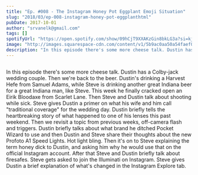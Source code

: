 ```yaml
---
title: "Ep. #008 - The Instagram Honey Pot Eggplant Emoji Situation"
slug: "2018/03/ep-008-instagram-honey-pot-eggplanthtml"
pubDate: 2017-10-01
author: "srvanelk@gmail.com"
tags: []
spotifyUrl: "https://open.spotify.com/show/09hCjT9XXAKzGin8bkLG3a?si=kjRZvQ1JTb6Ov3HVzSSlWA"
image: "http://images.squarespace-cdn.com/content/v1/5b9ac0aa50a54faef024c950/1547782339339-BKTE1L3I6WEYEFPYI7UW/image-asset.jpeg/img.jpg/weddingphotohangover/embed/episodes/Ep--008---The-Instagram-Honey-Pot-Eggplant-Emoji-Situation-e1riht"
description: "In this episode there's some more cheese talk. Dustin has a Colby-jack wedding couple. Then we're back to the beer. Dustin's drinking a Harvest Hefe from Samuel Adams, while Steve is drinking another great Indiana beer for a great Indiana man, like Steve. This week he finally cracked open an Eirik Bloodaxe from Scarlet Lane. Then Steve and Dustin talk about shooting while sick. Steve gives Dustin a primer on what his wife and him call 'traditional coverage' for the wedding day. Dustin briefly tells the heartbreaking story of what happened to one of his lenses this past weekend. Then we revisit a topic from previous weeks, off-camera flash and triggers. Dustin briefly talks about what brand he ditched Pocket Wizard to use and then Dustin and Steve share their thoughts about the new Profoto A1 Speed Lights. Hot light bling. Then it's on to Steve explaining the term honey dick to Dustin, and asking him why he would use that on the official Instagram account. After that Steve and Dustin briefly talk about firesafes. Steve gets asked to join the Illuminati on Instagram. Steve gives Dustin a brief explanation of what's changed in the Instagram Explore tab."
---
```


<figure>
  <img src="http://images.squarespace-cdn.com/content/v1/5b9ac0aa50a54faef024c950/1547782339339-BKTE1L3I6WEYEFPYI7UW/image-asset.jpeg/img.jpg/weddingphotohangover/embed/episodes/Ep--008---The-Instagram-Honey-Pot-Eggplant-Emoji-Situation-e1riht" alt="" />
</figure>

In this episode there's some more cheese talk. Dustin has a Colby-jack wedding couple. Then we're back to the beer. Dustin's drinking a Harvest Hefe from Samuel Adams, while Steve is drinking another great Indiana beer for a great Indiana man, like Steve. This week he finally cracked open an Eirik Bloodaxe from Scarlet Lane. Then Steve and Dustin talk about shooting while sick. Steve gives Dustin a primer on what his wife and him call "traditional coverage" for the wedding day. Dustin briefly tells the heartbreaking story of what happened to one of his lenses this past weekend. Then we revisit a topic from previous weeks, off-camera flash and triggers. Dustin briefly talks about what brand he ditched Pocket Wizard to use and then Dustin and Steve share their thoughts about the new Profoto A1 Speed Lights. Hot light bling. Then it's on to Steve explaining the term honey dick to Dustin, and asking him why he would use that on the official Instagram account. After that Steve and Dustin briefly talk about firesafes. Steve gets asked to join the Illuminati on Instagram. Steve gives Dustin a brief explanation of what's changed in the Instagram Explore tab.
